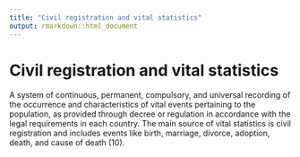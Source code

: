 ```yaml
---
title: "Civil registration and vital statistics"
output: rmarkdown::html_document
---
```


# Civil registration and vital statistics

A system of  continuous, permanent,  compulsory, and universal recording of  the occurrence and characteristics of vital  events pertaining to the  population, as  provided through decree or regulation in  accordance with the legal requirements  in each  country. The main source of vital  statistics is civil registration and includes  events like  birth, marriage, divorce,  adoption, death, and cause of death (10).
